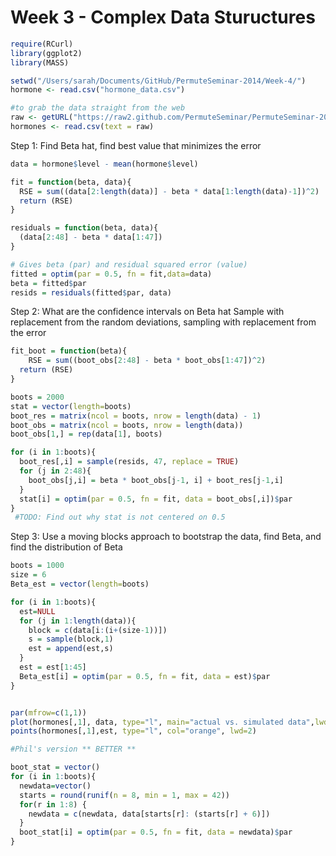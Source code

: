 Week 3 - Complex Data Stuructures
========================================================

```r
require(RCurl)
library(ggplot2)
library(MASS)

setwd("/Users/sarah/Documents/GitHub/PermuteSeminar-2014/Week-4/")
hormone <- read.csv("hormone_data.csv")

#to grab the data straight from the web
raw <- getURL("https://raw2.github.com/PermuteSeminar/PermuteSeminar-2014/master/Week-4/hormone_data.csv")
hormones <- read.csv(text = raw)
```

Step 1:
Find Beta hat, find best value that minimizes the error
```r

data = hormone$level - mean(hormone$level)

fit = function(beta, data){
  RSE = sum((data[2:length(data)] - beta * data[1:length(data)-1])^2)
  return (RSE)
}

residuals = function(beta, data){
  (data[2:48] - beta * data[1:47])
}

# Gives beta (par) and residual squared error (value)
fitted = optim(par = 0.5, fn = fit,data=data)
beta = fitted$par
resids = residuals(fitted$par, data)
```


Step 2:
What are the confidence intervals on Beta hat
Sample with replacement from the random deviations, sampling with replacement from the error
```r

fit_boot = function(beta){
    RSE = sum((boot_obs[2:48] - beta * boot_obs[1:47])^2)
  return (RSE)
}

boots = 2000
stat = vector(length=boots)
boot_res = matrix(ncol = boots, nrow = length(data) - 1)
boot_obs = matrix(ncol = boots, nrow = length(data))
boot_obs[1,] = rep(data[1], boots)

for (i in 1:boots){
  boot_res[,i] = sample(resids, 47, replace = TRUE)
  for (j in 2:48){
    boot_obs[j,i] = beta * boot_obs[j-1, i] + boot_res[j-1,i]
  }
  stat[i] = optim(par = 0.5, fn = fit, data = boot_obs[,i])$par
}
 #TODO: Find out why stat is not centered on 0.5
```


Step 3:
Use a moving blocks approach to bootstrap the data, find Beta, and find the distribution of Beta
```r
boots = 1000
size = 6
Beta_est = vector(length=boots)

for (i in 1:boots){
  est=NULL
  for (j in 1:length(data)){
    block = c(data[i:(i+(size-1))])
    s = sample(block,1)
    est = append(est,s)
  }
  est = est[1:45]
  Beta_est[i] = optim(par = 0.5, fn = fit, data = est)$par
}


par(mfrow=c(1,1))
plot(hormones[,1], data, type="l", main="actual vs. simulated data",lwd=2)
points(hormones[,1],est, type="l", col="orange", lwd=2)

#Phil's version ** BETTER **

boot_stat = vector()
for (i in 1:boots){
  newdata=vector()
  starts = round(runif(n = 8, min = 1, max = 42))
  for(r in 1:8) {
    newdata = c(newdata, data[starts[r]: (starts[r] + 6)])
  }
  boot_stat[i] = optim(par = 0.5, fn = fit, data = newdata)$par
}


```

